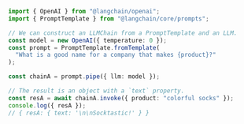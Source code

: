```typescript
import { OpenAI } from "@langchain/openai";
import { PromptTemplate } from "@langchain/core/prompts";

// We can construct an LLMChain from a PromptTemplate and an LLM.
const model = new OpenAI({ temperature: 0 });
const prompt = PromptTemplate.fromTemplate(
  "What is a good name for a company that makes {product}?"
);

const chainA = prompt.pipe({ llm: model });

// The result is an object with a `text` property.
const resA = await chainA.invoke({ product: "colorful socks" });
console.log({ resA });
// { resA: { text: '\n\nSocktastic!' } }
```